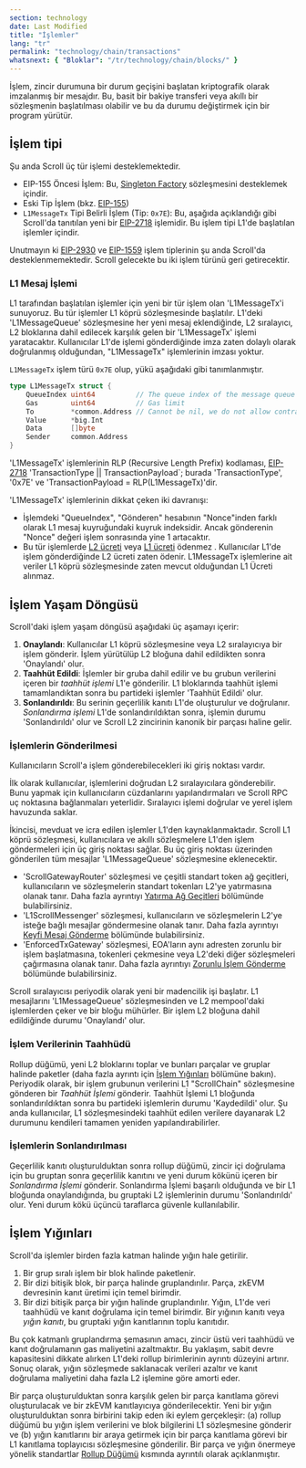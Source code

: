 ```yaml
---
section: technology
date: Last Modified
title: "İşlemler"
lang: "tr"
permalink: "technology/chain/transactions"
whatsnext: { "Bloklar": "/tr/technology/chain/blocks/" }
---
```



İşlem, zincir durumuna bir durum geçişini başlatan kriptografik olarak imzalanmış bir mesajdır. Bu, basit bir bakiye transferi veya akıllı bir sözleşmenin başlatılması olabilir ve bu da durumu değiştirmek için bir program yürütür.

## İşlem tipi

Şu anda Scroll üç tür işlemi desteklemektedir.

- EIP-155 Öncesi İşlem: Bu, [Singleton Factory](https://eips.ethereum.org/EIPS/eip-2470) sözleşmesini desteklemek içindir.
- Eski Tip İşlem (bkz. [EIP-155](https://eips.ethereum.org/EIPS/eip-155))
- `L1MessageTx` Tipi Belirli İşlem (Tip: `0x7E`): Bu, aşağıda açıklandığı gibi Scroll'da tanıtılan yeni bir [EIP-2718](https://eips.ethereum.org/EIPS/eip-2718) işlemidir. Bu işlem tipi L1'de başlatılan işlemler içindir.

Unutmayın ki [EIP-2930](https://eips.ethereum.org/EIPS/eip-2930) ve [EIP-1559](https://eips.ethereum.org/EIPS/eip-1559) işlem tiplerinin şu anda Scroll'da desteklenmemektedir. Scroll gelecekte bu iki işlem türünü geri getirecektir.

### L1 Mesaj İşlemi

L1 tarafından başlatılan işlemler için yeni bir tür işlem olan 'L1MessageTx'i sunuyoruz. Bu tür işlemler L1 köprü sözleşmesinde başlatılır. L1'deki 'L1MessageQueue' sözleşmesine her yeni mesaj eklendiğinde, L2 sıralayıcı, L2 bloklarına dahil edilecek karşılık gelen bir 'L1MessageTx' işlemi yaratacaktır. Kullanıcılar L1'de işlemi gönderdiğinde imza zaten dolaylı olarak doğrulanmış olduğundan, "L1MessageTx" işlemlerinin imzası yoktur.

`L1MessageTx` işlem türü `0x7E` olup, yükü aşağıdaki gibi tanımlanmıştır.

```go
type L1MessageTx struct {
	QueueIndex uint64          // The queue index of the message queue in L1 contract
	Gas        uint64          // Gas limit
	To         *common.Address // Cannot be nil, we do not allow contract creation from L1
	Value      *big.Int
	Data       []byte
	Sender     common.Address
}
```

'L1MessageTx' işlemlerinin RLP (Recursive Length Prefix) kodlaması, [EIP-2718](https://eips.ethereum.org/EIPS/eip-2718) 'TransactionType || TransactionPayload`; burada 'TransactionType', '0x7E' ve 'TransactionPayload = RLP(L1MessageTx)'dir.

'L1MessageTx' işlemlerinin dikkat çeken iki davranışı:

- İşlemdeki "QueueIndex", "Gönderen" hesabının "Nonce"inden farklı olarak L1 mesaj kuyruğundaki kuyruk indeksidir. Ancak gönderenin "Nonce" değeri işlem sonrasında yine 1 artacaktır.
- Bu tür işlemlerde [L2 ücreti](/tr/developers/transaction-fees-on-scroll#l2-fee) veya [L1 ücreti](/tr/developers/transaction-fees-on-scroll#l1-fee) ödenmez . Kullanıcılar L1'de işlem gönderdiğinde L2 ücreti zaten ödenir. L1MessageTx işlemlerine ait veriler L1 köprü sözleşmesinde zaten mevcut olduğundan L1 Ücreti alınmaz.

## İşlem Yaşam Döngüsü

Scroll'daki işlem yaşam döngüsü aşağıdaki üç aşamayı içerir:

1. **Onaylandı**: Kullanıcılar L1 köprü sözleşmesine veya L2 sıralayıcıya bir işlem gönderir. İşlem yürütülüp L2 bloğuna dahil edildikten sonra 'Onaylandı' olur.
2. **Taahhüt Edildi**: İşlemler bir gruba dahil edilir ve bu grubun verilerini içeren bir _taahhüt işlemi_ L1'e gönderilir. L1 bloklarında taahhüt işlemi tamamlandıktan sonra bu partideki işlemler 'Taahhüt Edildi' olur.
3. **Sonlandırıldı**: Bu serinin geçerlilik kanıtı L1'de oluşturulur ve doğrulanır. _Sonlandırma işlemi_ L1'de sonlandırıldıktan sonra, işlemin durumu 'Sonlandırıldı' olur ve Scroll L2 zincirinin kanonik bir parçası haline gelir.

### İşlemlerin Gönderilmesi

Kullanıcıların Scroll'a işlem gönderebilecekleri iki giriş noktası vardır.

İlk olarak kullanıcılar, işlemlerini doğrudan L2 sıralayıcılara gönderebilir. Bunu yapmak için kullanıcıların cüzdanlarını yapılandırmaları ve Scroll RPC uç noktasına bağlanmaları yeterlidir. Sıralayıcı işlemi doğrular ve yerel işlem havuzunda saklar.

İkincisi, mevduat ve icra edilen işlemler L1'den kaynaklanmaktadır. Scroll L1 köprü sözleşmesi, kullanıcılara ve akıllı sözleşmelere L1'den işlem göndermeleri için üç giriş noktası sağlar. Bu üç giriş noktası üzerinden gönderilen tüm mesajlar 'L1MessageQueue' sözleşmesine eklenecektir.

- 'ScrollGatewayRouter' sözleşmesi ve çeşitli standart token ağ geçitleri, kullanıcıların ve sözleşmelerin standart tokenları L2'ye yatırmasına olanak tanır. Daha fazla ayrıntıyı [Yatırma Ağ Geçitleri](/tr/technology/bridge/deposit-gateways) bölümünde bulabilirsiniz.
- 'L1ScrollMessenger' sözleşmesi, kullanıcıların ve sözleşmelerin L2'ye isteğe bağlı mesajlar göndermesine olanak tanır. Daha fazla ayrıntıyı [Keyfi Mesaj Gönderme](/tr/technology/bridge/cross-domain-messaging#sending-arbitrary-messages) bölümünde bulabilirsiniz.
- 'EnforcedTxGateway' sözleşmesi, EOA'ların aynı adresten zorunlu bir işlem başlatmasına, tokenleri çekmesine veya L2'deki diğer sözleşmeleri çağırmasına olanak tanır. Daha fazla ayrıntıyı [Zorunlu İşlem Gönderme](/tr/technology/bridge/cross-domain-messaging#sending-enforced-transactions) bölümünde bulabilirsiniz.

Scroll sıralayıcısı periyodik olarak yeni bir madencilik işi başlatır. L1 mesajlarını 'L1MessageQueue' sözleşmesinden ve L2 mempool'daki işlemlerden çeker ve bir bloğu mühürler. Bir işlem L2 bloğuna dahil edildiğinde durumu 'Onaylandı' olur.

### İşlem Verilerinin Taahhüdü

Rollup düğümü, yeni L2 bloklarını toplar ve bunları parçalar ve gruplar halinde paketler (daha fazla ayrıntı için [İşlem Yığınları](/tr/technology/chain/transactions#transaction-batching) bölümüne bakın). Periyodik olarak, bir işlem grubunun verilerini L1 "ScrollChain" sözleşmesine gönderen bir _Taahhüt İşlemi_ gönderir. Taahhüt İşlemi L1 bloğunda sonlandırıldıktan sonra bu partideki işlemlerin durumu 'Kaydedildi' olur. Şu anda kullanıcılar, L1 sözleşmesindeki taahhüt edilen verilere dayanarak L2 durumunu kendileri tamamen yeniden yapılandırabilirler.

### İşlemlerin Sonlandırılması

Geçerlilik kanıtı oluşturulduktan sonra rollup düğümü, zincir içi doğrulama için bu gruptan sonra geçerlilik kanıtını ve yeni durum kökünü içeren bir _Sonlandırma İşlemi_ gönderir. Sonlandırma İşlemi başarılı olduğunda ve bir L1 bloğunda onaylandığında, bu gruptaki L2 işlemlerinin durumu 'Sonlandırıldı' olur. Yeni durum kökü üçüncü taraflarca güvenle kullanılabilir.

## İşlem Yığınları

<ClickToZoom src={TransactionBatching} alt="Transaction Batching" />

Scroll'da işlemler birden fazla katman halinde yığın hale getirilir.

1. Bir grup sıralı işlem bir blok halinde paketlenir.
2. Bir dizi bitişik blok, bir parça halinde gruplandırılır. Parça, zkEVM devresinin kanıt üretimi için temel birimdir.
3. Bir dizi bitişik parça bir yığın halinde gruplandırılır. Yığın, L1'de veri taahhüdü ve kanıt doğrulama için temel birimdir. Bir yığının kanıtı veya _yığın kanıtı_, bu gruptaki yığın kanıtlarının toplu kanıtıdır.

Bu çok katmanlı gruplandırma şemasının amacı, zincir üstü veri taahhüdü ve kanıt doğrulamanın gas maliyetini azaltmaktır. Bu yaklaşım, sabit devre kapasitesini dikkate alırken L1'deki rollup birimlerinin ayrıntı düzeyini artırır. Sonuç olarak, yığın sözleşmede saklanacak verileri azaltır ve kanıt doğrulama maliyetini daha fazla L2 işlemine göre amorti eder.

Bir parça oluşturulduktan sonra karşılık gelen bir parça kanıtlama görevi oluşturulacak ve bir zkEVM kanıtlayıcıya gönderilecektir. Yeni bir yığın oluşturulduktan sonra birbirini takip eden iki eylem gerçekleşir: (a) rollup düğümü bu yığın işlem verilerini ve blok bilgilerini L1 sözleşmesine gönderir ve (b) yığın kanıtlarını bir araya getirmek için bir parça kanıtlama görevi bir L1 kanıtlama toplayıcısı sözleşmesine gönderilir. Bir parça ve yığın önermeye yönelik standartlar [Rollup Düğümü](/tr/technology/sequencer/rollup-node) kısmında ayrıntılı olarak açıklanmıştır.
